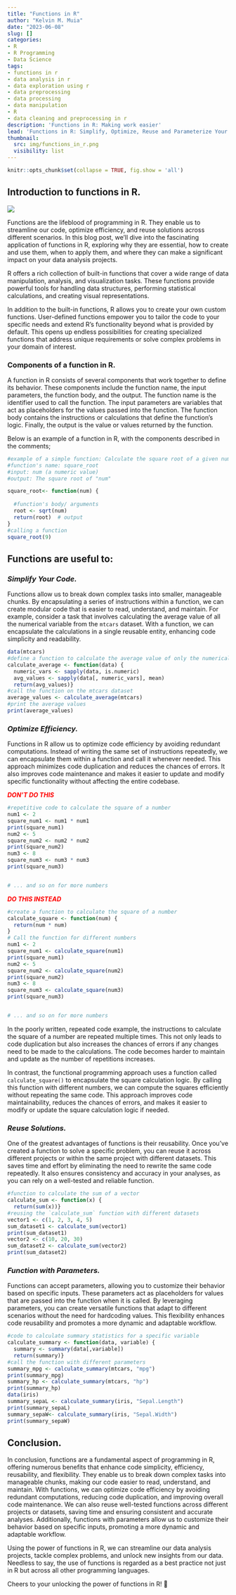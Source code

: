 ```yaml
---
title: "Functions in R"
author: "Kelvin M. Muia"
date: "2023-06-08"
slug: []
categories:
- R
- R Programming
- Data Science
tags:
- functions in r
- data analysis in r
- data exploration using r
- data preprocessing
- data processing
- data manipulation
- R
- data cleaning and preprocessing in r
description: 'Functions in R: Making work easier'
lead: 'Functions in R: Simplify, Optimize, Reuse and Parameterize Your Code'
thumbnail:
  src: img/functions_in_r.png
  visibility: list
---
```


```r
knitr::opts_chunk$set(collapse = TRUE, fig.show = 'all')
```

<!--more-->

## Introduction to functions in R.    

![](index_files/figure-html/functions_in_r.png)

Functions are the lifeblood of programming in R. They enable us to streamline our code, optimize efficiency, and reuse solutions across different scenarios. In this blog post, we'll dive into the fascinating application of functions in R, exploring why they are essential, how to create and use them, when to apply them, and where they can make a significant impact on your data analysis projects.

R offers a rich collection of built-in functions that cover a wide range of data manipulation, analysis, and visualization tasks. These functions provide powerful tools for handling data structures, performing statistical calculations, and creating visual representations. 

In addition to the built-in functions, R allows you to create your own custom functions. User-defined functions empower you to tailor the code to your specific needs and extend R's functionality beyond what is provided by default. This opens up endless possibilities for creating specialized functions that address unique requirements or solve complex problems in your domain of interest.

### Components of a function in R.   

A function in R consists of several components that work together to define its behavior. These components include the function name, the input parameters, the function body, and the output. The function name is the identifier used to call the function. The input parameters are variables that act as placeholders for the values passed into the function. The function body contains the instructions or calculations that define the function's logic. Finally, the output is the value or values returned by the function. 

Below is an example of a function in R, with the components described in the comments;  

```r
#example of a simple function: Calculate the square root of a given number
#function's name: square_root
#input: num (a numeric value)
#output: The square root of "num"

square_root<- function(num) {
  
  #function's body/ arguments
  root <- sqrt(num)
  return(root)  # output
}
#calling a function
square_root(9)
```





## Functions are useful to:  

### *Simplify Your Code.*    

Functions allow us to break down complex tasks into smaller, manageable chunks. By encapsulating a series of instructions within a function, we can create modular code that is easier to read, understand, and maintain. For example, consider a task that involves calculating the average value of all the numerical variable from the `mtcars` dataset. With a function, we can encapsulate the calculations in a single reusable entity, enhancing code simplicity and readability.

```r
data(mtcars)
#define a function to calculate the average value of only the numerical variables
calculate_average <- function(data) {
  numeric_vars <- sapply(data, is.numeric)
  avg_values <- sapply(data[, numeric_vars], mean)
  return(avg_values)}
#call the function on the mtcars dataset
average_values <- calculate_average(mtcars)
#print the average values
print(average_values)
```

     
### *Optimize Efficiency.*    

Functions in R allow us to optimize code efficiency by avoiding redundant computations. Instead of writing the same set of instructions repeatedly, we can encapsulate them within a function and call it whenever needed. This approach minimizes code duplication and reduces the chances of errors. It also improves code maintenance and makes it easier to update and modify specific functionality without affecting the entire codebase.

<span style="color: red;">***DON'T DO THIS***</span>

```r
#repetitive code to calculate the square of a number
num1 <- 2
square_num1 <- num1 * num1
print(square_num1)
num2 <- 5
square_num2 <- num2 * num2
print(square_num2)
num3 <- 8
square_num3 <- num3 * num3
print(square_num3)


# ... and so on for more numbers
```

<span style="color: red;">***DO THIS INSTEAD***</span>   

```r
#create a function to calculate the square of a number
calculate_square <- function(num) {
  return(num * num)
}
# Call the function for different numbers
num1 <- 2
square_num1 <- calculate_square(num1)
print(square_num1)
num2 <- 5
square_num2 <- calculate_square(num2)
print(square_num2)
num3 <- 8
square_num3 <- calculate_square(num3)
print(square_num3)


# ... and so on for more numbers
```

In the poorly written, repeated code example, the instructions to calculate the square of a number are repeated multiple times. This not only leads to code duplication but also increases the chances of errors if any changes need to be made to the calculations. The code becomes harder to maintain and update as the number of repetitions increases.

In contrast, the functional programming approach uses a function called `calculate_square()` to encapsulate the square calculation logic. By calling this function with different numbers, we can compute the squares efficiently without repeating the same code. This approach improves code maintainability, reduces the chances of errors, and makes it easier to modify or update the square calculation logic if needed.

### *Reuse Solutions.*    

One of the greatest advantages of functions is their reusability. Once you've created a function to solve a specific problem, you can reuse it across different projects or within the same project with different datasets. This saves time and effort by eliminating the need to rewrite the same code repeatedly. It also ensures consistency and accuracy in your analyses, as you can rely on a well-tested and reliable function.

```r
#function to calculate the sum of a vector
calculate_sum <- function(x) {
  return(sum(x))}
#reusing the `calculate_sum` function with different datasets
vector1 <- c(1, 2, 3, 4, 5)
sum_dataset1 <- calculate_sum(vector1)
print(sum_dataset1)
vector2 <- c(10, 20, 30)
sum_dataset2 <- calculate_sum(vector2)
print(sum_dataset2)
```


### *Function with Parameters.*   

Functions can accept parameters, allowing you to customize their behavior based on specific inputs. These parameters act as placeholders for values that are passed into the function when it is called. By leveraging parameters, you can create versatile functions that adapt to different scenarios without the need for hardcoding values. This flexibility enhances code reusability and promotes a more dynamic and adaptable workflow.    

```r
#code to calculate summary statistics for a specific variable
calculate_summary <- function(data, variable) {
  summary <- summary(data[,variable])
  return(summary)}
#call the function with different parameters
summary_mpg <- calculate_summary(mtcars, "mpg")
print(summary_mpg)
summary_hp <- calculate_summary(mtcars, "hp")
print(summary_hp)
data(iris)
summary_sepaL <- calculate_summary(iris, "Sepal.Length")
print(summary_sepaL)
summary_sepaW<- calculate_summary(iris, "Sepal.Width")
print(summary_sepaW)
```
     
## Conclusion.    

In conclusion, functions are a fundamental aspect of programming in R, offering numerous benefits that enhance code simplicity, efficiency, reusability, and flexibility. They enable us to break down complex tasks into manageable chunks, making our code easier to read, understand, and maintain. With functions, we can optimize code efficiency by avoiding redundant computations, reducing code duplication, and improving overall code maintenance. We can also reuse well-tested functions across different projects or datasets, saving time and ensuring consistent and accurate analyses. Additionally, functions with parameters allow us to customize their behavior based on specific inputs, promoting a more dynamic and adaptable workflow.

Using the power of functions in R, we can streamline our data analysis projects, tackle complex problems, and unlock new insights from our data. Needless to say, the use of functions is regarded as a best practice not just in R but across all other programming languages.

Cheers to your unlocking the power of functions in R! 🎉







